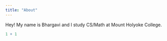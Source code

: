 ```yaml
---
title: "About"
---
```


Hey! My name is Bhargavi and I study CS/Math at Mount Holyoke College.

```r
1 + 1
```
